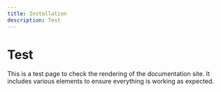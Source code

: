 ```yaml
---
title: Installation
description: Test
---
```


# Test
This is a test page to check the rendering of the documentation site. It includes various elements to ensure everything is working as expected.